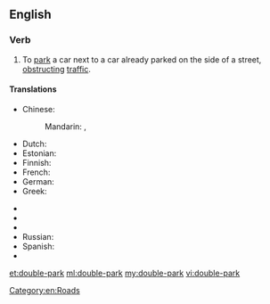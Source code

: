==English==

===Verb===
{{en-verb|double-parks|double-parking|double-parked|double-parked}}

# To [[park]] a car next to a car already parked on the side of a street, [[obstruct]]ing [[traffic]].

====Translations====
{{trans-top|to park a car next to a car already parked on the side of a street}}
* Chinese:
*: Mandarin: {{t-|cmn|並排停車|sc=Hani}}, {{t-|cmn|并排停车|tr=bìngpái tíngchē|sc=Hani}}
* Dutch: {{t-|nl|dubbel parkeren}}
* Estonian: {{t-|et|kaksikparkima}}
* Finnish: {{t-|fi|kaksoispysäköidä}}
* French: {{t-|fr|se garer en double file}}
* German: {{t-|de|in zweiter Reihe parken}}
* Greek: {{t-|el|διπλοπαρκάρω|tr=diploparkáro|sc=Grek}}
{{trans-mid}}
* {{trreq|hu}}
* {{trreq|ja}}
* {{trreq|pt}}
* Russian: {{t-|ru|припарковать свою машину рядом с другой|tr=priparkovát’ svojú mašínu rjádom s drugój|sc=Cyrl}}
* Spanish: {{t-|es|estacionar en doble fila}}
* {{trreq|th}}
{{trans-bottom}}

[[Category:en:Roads]]

[[et:double-park]]
[[ml:double-park]]
[[my:double-park]]
[[vi:double-park]]
